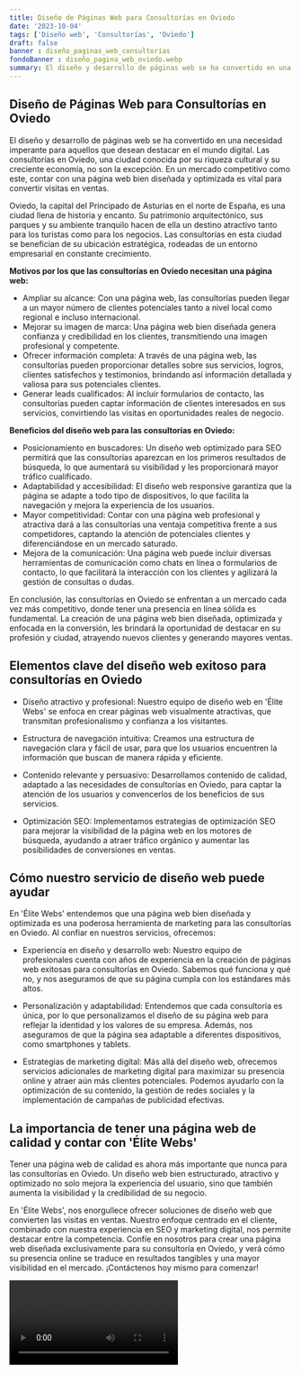 ```yaml
---
title: Diseño de Páginas Web para Consultorías en Oviedo
date: '2023-10-04'
tags: ['Diseño web', 'Consultorías', 'Oviedo']
draft: false
banner : diseño_paginas_web_consultorías
fondoBanner : diseño_pagina_web_oviedo.webp
summary: El diseño y desarrollo de páginas web se ha convertido en una necesidad imperante para aquellos que desean destacar en el mundo digital. Las consultorías en Oviedo, una ciudad conocida por su riqueza cultural y su creciente economía, no son la excepción. En un mercado competitivo como este, contar con una página web bien diseñada y optimizada es vital para convertir visitas en ventas.
---
```


## **Diseño de Páginas Web para Consultorías en Oviedo**

El diseño y desarrollo de páginas web se ha convertido en una necesidad imperante para aquellos que desean destacar en el mundo digital. Las consultorías en Oviedo, una ciudad conocida por su riqueza cultural y su creciente economía, no son la excepción. En un mercado competitivo como este, contar con una página web bien diseñada y optimizada es vital para convertir visitas en ventas.

Oviedo, la capital del Principado de Asturias en el norte de España, es una ciudad llena de historia y encanto. Su patrimonio arquitectónico, sus parques y su ambiente tranquilo hacen de ella un destino atractivo tanto para los turistas como para los negocios. Las consultorías en esta ciudad se benefician de su ubicación estratégica, rodeadas de un entorno empresarial en constante crecimiento.

**Motivos por los que las consultorías en Oviedo necesitan una página web:**
- Ampliar su alcance: Con una página web, las consultorías pueden llegar a un mayor número de clientes potenciales tanto a nivel local como regional e incluso internacional.
- Mejorar su imagen de marca: Una página web bien diseñada genera confianza y credibilidad en los clientes, transmitiendo una imagen profesional y competente.
- Ofrecer información completa: A través de una página web, las consultorías pueden proporcionar detalles sobre sus servicios, logros, clientes satisfechos y testimonios, brindando así información detallada y valiosa para sus potenciales clientes.
- Generar leads cualificados: Al incluir formularios de contacto, las consultorías pueden captar información de clientes interesados en sus servicios, convirtiendo las visitas en oportunidades reales de negocio.

**Beneficios del diseño web para las consultorías en Oviedo:**
- Posicionamiento en buscadores: Un diseño web optimizado para SEO permitirá que las consultorías aparezcan en los primeros resultados de búsqueda, lo que aumentará su visibilidad y les proporcionará mayor tráfico cualificado.
- Adaptabilidad y accesibilidad: El diseño web responsive garantiza que la página se adapte a todo tipo de dispositivos, lo que facilita la navegación y mejora la experiencia de los usuarios.
- Mayor competitividad: Contar con una página web profesional y atractiva dará a las consultorías una ventaja competitiva frente a sus competidores, captando la atención de potenciales clientes y diferenciándose en un mercado saturado.
- Mejora de la comunicación: Una página web puede incluir diversas herramientas de comunicación como chats en línea o formularios de contacto, lo que facilitará la interacción con los clientes y agilizará la gestión de consultas o dudas.

En conclusión, las consultorías en Oviedo se enfrentan a un mercado cada vez más competitivo, donde tener una presencia en línea sólida es fundamental. La creación de una página web bien diseñada, optimizada y enfocada en la conversión, les brindará la oportunidad de destacar en su profesión y ciudad, atrayendo nuevos clientes y generando mayores ventas.

<GifSeo />

<Cta />

## Elementos clave del diseño web exitoso para consultorías en Oviedo

- Diseño atractivo y profesional: Nuestro equipo de diseño web en 'Élite Webs' se enfoca en crear páginas web visualmente atractivas, que transmitan profesionalismo y confianza a los visitantes.

- Estructura de navegación intuitiva: Creamos una estructura de navegación clara y fácil de usar, para que los usuarios encuentren la información que buscan de manera rápida y eficiente.

- Contenido relevante y persuasivo: Desarrollamos contenido de calidad, adaptado a las necesidades de consultorías en Oviedo, para captar la atención de los usuarios y convencerlos de los beneficios de sus servicios.

- Optimización SEO: Implementamos estrategias de optimización SEO para mejorar la visibilidad de la página web en los motores de búsqueda, ayudando a atraer tráfico orgánico y aumentar las posibilidades de conversiones en ventas.

## Cómo nuestro servicio de diseño web puede ayudar

En 'Élite Webs' entendemos que una página web bien diseñada y optimizada es una poderosa herramienta de marketing para las consultorías en Oviedo. Al confiar en nuestros servicios, ofrecemos:

- Experiencia en diseño y desarrollo web: Nuestro equipo de profesionales cuenta con años de experiencia en la creación de páginas web exitosas para consultorías en Oviedo. Sabemos qué funciona y qué no, y nos aseguramos de que su página cumpla con los estándares más altos.

- Personalización y adaptabilidad: Entendemos que cada consultoría es única, por lo que personalizamos el diseño de su página web para reflejar la identidad y los valores de su empresa. Además, nos aseguramos de que la página sea adaptable a diferentes dispositivos, como smartphones y tablets.

- Estrategias de marketing digital: Más allá del diseño web, ofrecemos servicios adicionales de marketing digital para maximizar su presencia online y atraer aún más clientes potenciales. Podemos ayudarlo con la optimización de su contenido, la gestión de redes sociales y la implementación de campañas de publicidad efectivas.

## La importancia de tener una página web de calidad y contar con 'Élite Webs'

Tener una página web de calidad es ahora más importante que nunca para las consultorías en Oviedo. Un diseño web bien estructurado, atractivo y optimizado no solo mejora la experiencia del usuario, sino que también aumenta la visibilidad y la credibilidad de su negocio.

En 'Élite Webs', nos enorgullece ofrecer soluciones de diseño web que convierten las visitas en ventas. Nuestro enfoque centrado en el cliente, combinado con nuestra experiencia en SEO y marketing digital, nos permite destacar entre la competencia. Confíe en nosotros para crear una página web diseñada exclusivamente para su consultoría en Oviedo, y verá cómo su presencia online se traduce en resultados tangibles y una mayor visibilidad en el mercado. ¡Contáctenos hoy mismo para comenzar!

<Video />

<CtaBot job='Consultorías' city='Oviedo'/>

<Gmaps query='Oviedo+españa+maps' />
